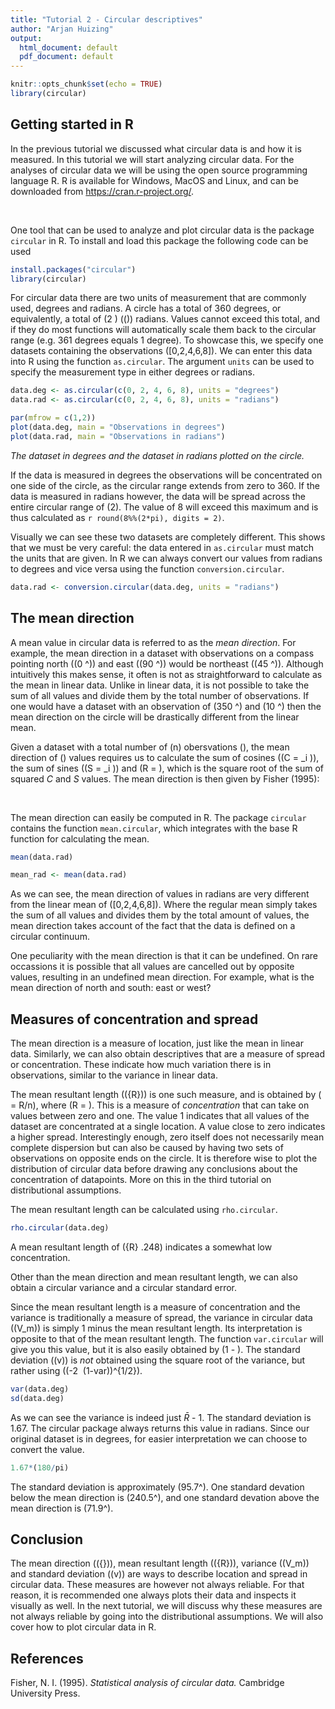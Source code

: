 ```yaml
---
title: "Tutorial 2 - Circular descriptives"
author: "Arjan Huizing"
output:
  html_document: default
  pdf_document: default
---
```

```r
knitr::opts_chunk$set(echo = TRUE)
library(circular)
```

## Getting started in R

In the previous tutorial we discussed what circular data is and how it is measured. In this tutorial we will start analyzing circular data. For the analyses of circular data we will be using the open source programming language R. R is available for Windows, MacOS and Linux, and can be downloaded from <https://cran.r-project.org/>. 

&nbsp;

One tool that can be used to analyze and plot circular data is the package `circular` in R. To install and load this package the following code can be used
```r
install.packages("circular")
library(circular)
```

For circular data there are two units of measurement that are commonly used, degrees and radians. A circle has a total of 360 degrees, or equivalently, a total of \(2 \pi\) (\(\approx 6.28\)) radians. Values cannot exceed this total, and if they do most functions will automatically scale them back to the circular range (e.g. 361 degrees equals 1 degree). To showcase this, we specify one datasets containing the observations \([0,2,4,6,8]\). We can enter this data into R using the function `as.circular`. The argument `units` can be used to specify the measurement type in either degrees or radians.
```r
data.deg <- as.circular(c(0, 2, 4, 6, 8), units = "degrees")
data.rad <- as.circular(c(0, 2, 4, 6, 8), units = "radians")
```

```r
par(mfrow = c(1,2))
plot(data.deg, main = "Observations in degrees")
plot(data.rad, main = "Observations in radians")
```
*The dataset in degrees and the dataset in radians plotted on the circle.*

If the data is measured in degrees the observations will be concentrated on one side of the circle, as the circular range extends from zero to 360. If the data is measured in radians however, the data will be spread across the entire circular range of \(2\pi\). The value of 8 will exceed this maximum and is thus calculated as `r round(8%%(2*pi), digits = 2)`.

Visually we can see these two datasets are completely different. This shows that we must be very careful: the data entered in `as.circular` must match the units that are given. In R we can always convert our values from radians to degrees and vice versa using the function `conversion.circular`. 

```r
data.rad <- conversion.circular(data.deg, units = "radians")
```


## The mean direction

A mean value in circular data is referred to as the *mean direction*. For example, the mean direction in a dataset with observations on a compass pointing north (\(0 ^\circ\)) and east (\(90 ^\circ\)) would be northeast (\(45 ^\circ\)). Although intuitively this makes sense, it often is not as straightforward to calculate as the mean in linear data. Unlike in linear data, it is not possible to take the sum of all values and divide them by the total number of observations. If one would have a dataset with an observation of \(350 ^\circ\) and \(10 ^\circ\) then the mean direction on the circle will be drastically different from the linear mean.

Given a dataset with a total number of \(n\) obersvations \(\theta\), the mean direction of \(\theta\) values requires us to calculate the sum of cosines (\(C = \sum \text{cos} \theta_i \)), the sum of sines (\(S = \sum \text{sin} \theta_i \)) and \(R = \sqrt{C^2 + S^2} \), which is the square root of the sum of squared $C$ and $S$ values. The mean direction is then given by Fisher (1995):

\begin{align}
  \overline{\theta}  &= 
    \begin{cases}
      tan^{-1} (S/C)                   &  S > 0, C > 0\\ 
      tan^{-1} (S/C) + \pi             &  C < 0\\ 
      tan^{-1} (S/C) + 2\pi            &  S < 0, C > 0\\ 
    \end{cases}
\end{align}
\

The mean direction can easily be computed in R. The package `circular` contains the function `mean.circular`, which integrates with the base R function for calculating the mean.

```r
mean(data.rad)
```

```r
mean_rad <- mean(data.rad)
```

As we can see, the mean direction of values in radians are very different from the linear mean of \([0,2,4,6,8]\). Where the regular mean simply takes the sum of all values and divides them by the total amount of values, the mean direction takes account of the fact that the data is defined on a circular continuum. 

One peculiarity with the mean direction is that it can be undefined. On rare occassions it is possible that all values are cancelled out by opposite values, resulting in an undefined mean direction. For example, what is the mean direction of north and south: east or west?


## Measures of concentration and spread

The mean direction is a measure of location, just like the mean in linear data. Similarly, we can also obtain descriptives that are a measure of spread or concentration. These indicate how much variation there is in observations, similar to the variance in linear data.

The mean resultant length (\(\bar{R}\)) is one such measure, and is obtained by \(\overline{R} = R/n\), where \(R = \sqrt{C^2 + S^2} \).
This is a measure of *concentration* that can take on values between zero and one. The value 1 indicates that all values of the dataset are concentrated at a single location. A value close to zero indicates a higher spread. Interestingly enough, zero itself does not necessarily mean complete dispersion but can also be caused by having two sets of observations on opposite ends on the circle. It is therefore wise to plot the distribution of circular data before drawing any conclusions about the concentration of datapoints. More on this in the third tutorial on distributional assumptions.

The mean resultant length can be calculated using `rho.circular`. 

```r
rho.circular(data.deg)
```

A mean resultant length of \(\bar{R} \approx .248\) indicates a somewhat low concentration.

Other than the mean direction and mean resultant length, we can also obtain a circular variance and a circular standard error. 

Since the mean resultant length is a measure of concentration and the variance is traditionally a measure of spread, the variance in circular data (\(V_m\)) is simply 1 minus the mean resultant length. Its interpretation is opposite to that of the mean resultant length. The function `var.circular` will give you this value, but it is also easily obtained by \(1 - \rho\). The standard deviation (\(v\)) is *not* obtained using the square root of the variance, but rather using \((-2 \log\ (1-var))^{1/2}\).

```r
var(data.deg)
sd(data.deg)
```

As we can see the variance is indeed just $\bar{R}$ - 1. The standard deviation is 1.67. The circular package always returns this value in radians. Since our original dataset is in degrees, for easier interpretation we can choose to convert the value. 

```r
1.67*(180/pi)
```
The standard deviation is approximately \(95.7^\circ\). One standard devation below the mean direction is \(240.5^\circ\), and one standard devation above the mean direction is \(71.9^\circ\).


## Conclusion

The mean direction (\(\bar{\theta}\)), mean resultant length (\(\bar{R}\)), variance (\(V_m\)) and standard deviation (\(v\)) are ways to describe location and spread in circular data. These measures are however not always reliable. For that reason, it is recommended one always plots their data and inspects it visually as well. In the next tutorial, we will discuss why these measures are not always reliable by going into the distributional assumptions. We will also cover how to plot circular data in R.

## References
Fisher, N. I. (1995). *Statistical analysis of circular data.* Cambridge University Press.